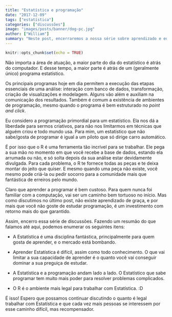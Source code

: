 ```yaml
---
title: "Estatística e programação"
date: "2017-12-09"
tags: ["estatística"]
categories: ["discussões"]
image: "images/posts/banner/dog-pc.jpg"
author: ["William"]
summary: "Neste post, encerraremos a nossa série sobre aprendizado e educação discutindo a importância da programação dentro da Estatística."
---
```


```r
knitr::opts_chunk$set(echo = TRUE)
```

Não importa a área de atuação, a maior parte do dia do estatístico é atrás do computador. E desse tempo, a maior parte é atrás de um (geralmente único) programa estatístico. 

Os principais programas hoje em dia permitem a execução das etapas essenciais de uma análise: interação com banco de dados, transformação, criação de visualizações e modelagem. Alguns vão além e auxiliam na comunicação dos resultados. Também é comum a existência de ambientes de programação, mesmo quando o programa é bem estruturado no *point and click*.

Eu considero a programação primordial para um estatístico. Ela nos dá a liberdade para sermos criativos, para não nos limitarmos em técnicas que alguém criou e todo mundo usa. Para mim, um estatístico que não sabe/gosta de programar é igual a um piloto que só dirige carro automático.

É por isso que o R é uma ferramenta tão incrível para se trabalhar. Ele pega a sua mão no momento em que você recebe a base de dados, estando ela arrumada ou não, e só solta depois da sua análise estar devidamente divulgada. Para cada problema, o R te fornece todas as peças e te deixa montar do jeito que quiser. E mesmo quando uma peça não existe, você mesmo pode criá-la ou pedir socorro para a comunidade mais que fantástica de erreiros pelo mundo. 

Claro que aprender a programar\footnote{Não só em R ou outra linguagem específica, mas aprender a lógica de programação.} é bem custoso. Para quem nunca foi familiar com a computação, vai ser um caminho bem tortuoso no início. Mas como discutimos no último post, não existe aprendizado de graça, e por mais que você não goste de estudar programação, é um investimento com retorno mais do que garantido.

Assim, encerro essa série de discussões. Fazendo um resumão do que falamos até aqui, podemos enumerar os seguintes itens:

- A Estatística é uma disciplina fantástica, principalmente para quem gosta de aprender, e o mercado está bombando.

- Aprender Estatística é difícil, assim como todo conhecimento. O que vai limitar a sua capacidade de aprender é o quanto você vai conseguir dominar a sua preguiça de estudar.

- A Estatística e a programação andam lado a lado. O Estatístico que sabe programar tem muito mais poder para resolver problemas complicados.

- O R é o ambiente mais legal para trabalhar com Estatística. :D

É isso! Espero que possamos continuar discutindo o quanto é legal trabalhar com Estatística e que cada vez mais pessoas se interessem por esse caminho difícil, mas recompensador.



